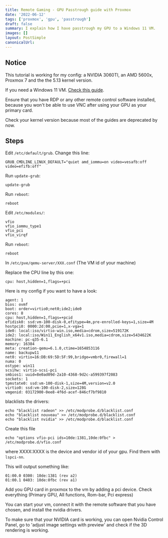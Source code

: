 ```yaml
---
title: Remote Gaming - GPU Passtrough guide with Proxmox
date: '2022-06-12'
tags: ['proxmox', 'gpu', 'passtrough']
draft: false
summary: I explain how I have passtrough my GPU to a Windows 11 VM.
images: []
layout: PostSimple
canonicalUrl:
---
```


## Notice

This tutorial is working for my config: a NVIDIA 3060TI, an AMD 5600x, Proxmox 7 and the the 5.13 kernel version.

If you need a Windows 11 VM. [Check this guide](https://docs.technotim.live/posts/windows-11-proxmox/).

Ensure that you have RDP or any other remote control software installed, because you won't be able to use VNC after using your GPU as your primary card.

Check your kernel version because most of the guides are deprecated by now.

## Steps

Edit `/etc/default/grub`. Change this line:

```
GRUB_CMDLINE_LINUX_DEFAULT="quiet amd_iommu=on video=vesafb:off video=efifb:off"
```

Run `update-grub`:

```
update-grub
```

Run `reboot`:

```
reboot
```

Edit `/etc/modules/`:

```
vfio
vfio_iommu_type1
vfio_pci
vfio_virqf
```

Run `reboot`:

```
reboot
```

In `/etc/pve/qemu-server/XXX.conf` (The VM id of your machine)

Replace the CPU line by this one:

```
cpu: host,hidden=1,flags=+pci
```

Here is my config if you want to have a look:

```
agent: 1
bios: ovmf
boot: order=virtio0;net0;ide2;ide0
cores: 8
cpu: host,hidden=1,flags=+pcid
efidisk0: ssd:vm-100-disk-0,efitype=4m,pre-enrolled-keys=1,size=4M
hostpci0: 0000:2d:00,pcie=1,x-vga=1
ide0: local:iso/virtio-win.iso,media=cdrom,size=519172K
ide2: local:iso/Win11_English_x64v1.iso,media=cdrom,size=5434622K
machine: pc-q35-6.1
memory: 16384
meta: creation-qemu=6.1.0,ctime=1654853116
name: backupw11
net0: virtio=16:DB:69:5D:5F:99,bridge=vmbr0,firewall=1
numa: 0
ostype: win11
scsihw: virtio-scsi-pci
smbios1: uuid=8e0ad09d-2a10-4368-9d2c-a599397f2083
sockets: 1
tpmstate0: ssd:vm-100-disk-1,size=4M,version=v2.0
virtio0: ssd:vm-100-disk-2,size=128G
vmgenid: 03172900-0ee8-4f6d-acef-846cf7bf9810
```

blacklists the drivers:

```
echo "blacklist radeon" >> /etc/modprobe.d/blacklist.conf
echo "blacklist nouveau" >> /etc/modprobe.d/blacklist.conf
echo "blacklist nvidia" >> /etc/modprobe.d/blacklist.conf
```

Create this file

```
echo "options vfio-pci ids=10de:1381,10de:0fbc" > /etc/modprobe.d/vfio.conf
```

where XXXX:XXXX is the device and vendor id of your gpu. Find them with `lspci-nn`.

This will output something like:

```
01:00.0 0300: 10de:1381 (rev a2)
01:00.1 0403: 10de:0fbc (rev a1)
```

Add you GPU card in proxmox to the vm by adding a pci device. Check everything (Primary GPU, All functions, Rom-bar, Pci express)

You can start your vm, connect it with the remote software that you have chosen, and install the nvidia drivers.

To make sure that your NVIDIA card is working, you can open Nvidia Control Panel, go to 'adjust image settings with preview' and check if the 3D rendering is working.
